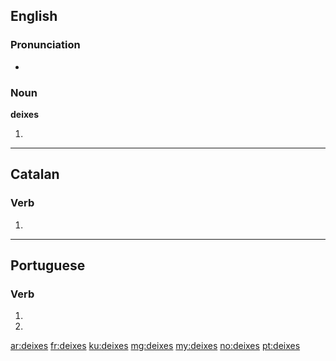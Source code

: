 ==English==

===Pronunciation===
* {{a|UK}} {{IPA|/ˈdaɪksiːz/}}

===Noun===
'''deixes''' {{p}}

# {{plural of|deixis}}

----

==Catalan==

===Verb===
{{head|ca|verb form}}

# {{ca-verb form of|p=2|n=sg|t=pres|m=ind|deixar}}

----

==Portuguese==

===Verb===
{{pt-verb form}}

# {{pt-verb form of|deixar|ar|subjunctive|present|singular|second}}
# {{pt-verb form of|deixar|ar|imperative|negative|singular|second}}

[[ar:deixes]]
[[fr:deixes]]
[[ku:deixes]]
[[mg:deixes]]
[[my:deixes]]
[[no:deixes]]
[[pt:deixes]]